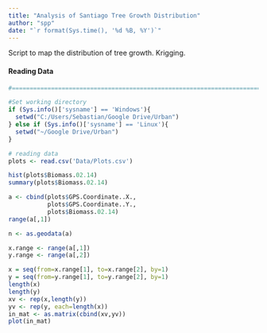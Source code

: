 ```yaml
---
title: "Analysis of Santiago Tree Growth Distribution"
author: "spp"
date: "`r format(Sys.time(), '%d %B, %Y')`"
---
```


Script to map the distribution of tree growth. Krigging.

#### Reading Data
```r

#======================================================================================

#Set working directory
if (Sys.info()['sysname'] == 'Windows'){
  setwd("C:/Users/Sebastian/Google Drive/Urban")
} else if (Sys.info()['sysname'] == 'Linux'){
  setwd("~/Google Drive/Urban")
}

# reading data
plots <- read.csv('Data/Plots.csv')

hist(plots$Biomass.02.14)
summary(plots$Biomass.02.14)

a <- cbind(plots$GPS.Coordinate..X.,
           plots$GPS.Coordinate..Y.,
           plots$Biomass.02.14)
range(a[,1])

n <- as.geodata(a)

x.range <- range(a[,1])
y.range <- range(a[,2])

x = seq(from=x.range[1], to=x.range[2], by=1)
y = seq(from=y.range[1], to=y.range[2], by=1)
length(x)
length(y)
xv <- rep(x,length(y))
yv <- rep(y, each=length(x))
in_mat <- as.matrix(cbind(xv,yv))
plot(in_mat)



```
